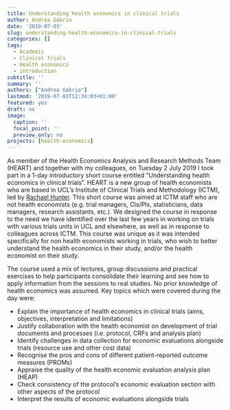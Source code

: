 ```yaml
---
title: Understanding health economics in clinical trials
author: Andrea Gabrio
date: '2019-07-03'
slug: understanding-health-economics-in-clinical-trials
categories: []
tags:
  - Academic
  - Clinical Trials
  - Health economics
  - introduction
subtitle: ''
summary: ''
authors: ["Andrea Gabrio"]
lastmod: '2019-07-03T12:34:03+01:00'
featured: yes
draft: no
image:
  caption: ''
  focal_point: ''
  preview_only: no
projects: [health-economics]
---
```


As member of the Health Economics Analysis and Research Methods Team (HEART) and together with my colleagues, on Tuesday 2 July 2019 I took part in a 1-day introductory short course entitled “Understanding health economics in clinical trials”. HEART is a new group of health economists who are based in UCL’s Institute of Clinical Trials and Methodology (ICTM), led by [Rachael Hunter](https://iris.ucl.ac.uk/iris/browse/profile?upi=RMHUN48). This short course was aimed at ICTM staff who are not health economists (e.g. trial managers, CIs/PIs, statisticians, data managers, research assistants, etc.). We designed the course in response to the need we have identified over the last few years in working on trials with various trials units in UCL and elsewhere, as well as in response to colleagues across ICTM. This course was unique as it was intended specifically for non health economists working in trials, who wish to better understand the health economics in their study, and/or the health economist on their study.

The course used a mix of lectures, group discussions and practical exercises to help participants consolidate their learning and see how to apply information from the sessions to real studies. No prior knowledge of health economics was assumed. Key topics which were covered during the day were:

* Explain the importance of health economics in clinical trials (aims, objectives, interpretation and limitations)
* Justify collaboration with the health economist on development of trial documents and processes (i.e. protocol, CRFs and analysis plan)
* Identify challenges in data collection for economic evaluations alongside trials (resource use and other cost data)
* Recognise the pros and cons of different patient-reported outcome measures (PROMs)
* Appraise the quality of the health economic evaluation analysis plan (HEAP)
* Check consistency of the protocol’s economic evaluation section with other aspects of the protocol
* Interpret the results of economic evaluations alongside trials

















 
 
 
 
 
 
 
 
 
 
 
 












